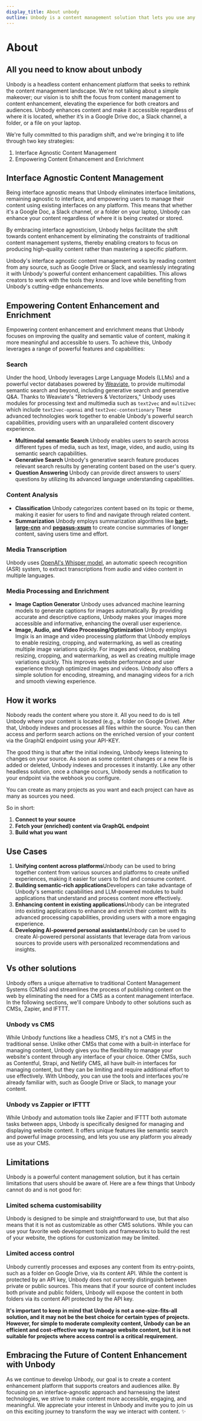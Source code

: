 ```yaml
---
display_title: About unbody
outline: Unbody is a content management solution that lets you use any existing interface like Google Drive or Slack or just a folder/file on your desktop as a headless CMS. With Unbody, you can connect your content to your website wherever you create it, and each update will be instantly reflected on your site.
---
```

# About
## All you need to know about unbody

Unbody is a headless content enhancement platform that seeks to rethink the content management landscape. We're not talking about a simple makeover; our vision is to shift the focus from content management to content enhancement, elevating the experience for both creators and audiences. Unbody enhances content and make it accessible regardless of where it is located, whether it’s in a Google Drive doc, a Slack channel, a folder, or a file on your laptop.

We're fully committed to this paradigm shift, and we're bringing it to life through two key strategies:

1. Interface Agnostic Content Management
2. Empowering Content Enhancement and Enrichment

## **Interface Agnostic Content Management**

Being interface agnostic means that Unbody eliminates interface limitations, remaining agnostic to interface, and empowering users to manage their content using existing interfaces on any platform. This means that whether it's a Google Doc, a Slack channel, or a folder on your laptop, Unbody can enhance your content regardless of where it is being created or stored.

By embracing interface agnosticism, Unbody helps facilitate the shift towards content enhancement by eliminating the constraints of traditional content management systems, thereby enabling creators to focus on producing high-quality content rather than mastering a specific platform.

Unbody's interface agnostic content management works by reading content from any source, such as Google Drive or Slack, and seamlessly integrating it with Unbody's powerful content enhancement capabilities. This allows creators to work with the tools they know and love while benefiting from Unbody's cutting-edge enhancements.

## **Empowering Content Enhancement and Enrichment**

Empowering content enhancement and enrichment means that Unbody focuses on improving the quality and semantic value of content, making it more meaningful and accessible to users. To achieve this, Unbody leverages a range of powerful features and capabilities:

### **Search**

Under the hood, Unbody leverages Large Language Models (LLMs) and a powerful vector databases powered by [Weaviate](https://Weaviate.io), to provide multimodal semantic search and beyond, including generative search and generative Q&A. Thanks to Weaviate's "Retrievers & Vectorizers," Unbody uses modules for processing text and multimedia such as `text2vec` and `multi2vec` which include `text2vec-openai` and `text2vec-contextionary` These advanced technologies work together to enable Unbody's powerful search capabilities, providing users with an unparalleled content discovery experience.

- **Multimodal semantic Search** Unbody enables users to search across different types of media, such as text, image, video, and audio, using its semantic search capabilities.
- **Generative Search** Unbody's generative search feature produces relevant search results by generating content based on the user's query.
- **Question Answering** Unbody can provide direct answers to users' questions by utilizing its advanced language understanding capabilities.

### **Content Analysis**

- **Classification** Unbody categorizes content based on its topic or theme, making it easier for users to find and navigate through related content.
- **Summarization** Unbody employs summarization algorithms like **[bart-large-cnn](https://huggingface.co/facebook/bart-large-cnn)** and **[pegasus-xsum](https://huggingface.co/google/pegasus-xsum)** to create concise summaries of longer content, saving users time and effort.

### **Media Transcription**

Unbody uses [OpenAI's Whisper model](https://openai.com/blog/whisper/), an automatic speech recognition (ASR) system, to extract transcriptions from audio and video content in multiple languages.

### ****Media Processing and Enrichment****

- **Image Caption Generator** Unbody uses advanced machine learning models to generate captions for images automatically. By providing accurate and descriptive captions, Unbody makes your images more accessible and informative, enhancing the overall user experience.
- **Image, Audio, and Video Processing/Optimization** Unbody employs Imgix is an image and video processing platform that Unbody employs to enable resizing, cropping, and watermarking, as well as creating multiple image variations quickly. For images and videos, enabling resizing, cropping, and watermarking, as well as creating multiple image variations quickly. This improves website performance and user experience through optimized images and videos. Unbody also offers a simple solution for encoding, streaming, and managing videos for a rich and smooth viewing experience.

## **How it works**

Nobody reads the content where you store it. All you need to do is tell Unbody where your content is located (e.g., a folder on Google Drive). After that, Unbody indexes and processes all files within the source. You can then access and perform search actions on the enriched version of your content via the GraphQl endpoint using your API-KEY.

The good thing is that after the initial indexing, Unbody keeps listening to changes on your source. As soon as some content changes or a new file is added or deleted, Unbody indexes and processes it instantly. Like any other headless solution, once a change occurs, Unbody sends a notification to your endpoint via the webhook you configure.

You can create as many projects as you want and each project can have as many as sources you need.

So in short:

1. **Connect to your source**
2. **Fetch your (enriched) content via GraphQL endpoint**
3. **Build what you want**

## **Use Cases**

1. **Unifying content across platforms**Unbody can be used to bring together content from various sources and platforms to create unified experiences, making it easier for users to find and consume content.
2. **Building semantic-rich applications**Developers can take advantage of Unbody's semantic capabilities and LLM-powered modules to build applications that understand and process content more effectively.
3. **Enhancing content in existing applications**Unbody can be integrated into existing applications to enhance and enrich their content with its advanced processing capabilities, providing users with a more engaging experience.
4. **Developing AI-powered personal assistants**Unbody can be used to create AI-powered personal assistants that leverage data from various sources to provide users with personalized recommendations and insights.

## Vs other solutions

Unbody offers a unique alternative to traditional Content Management Systems (CMSs) and streamlines the process of publishing content on the web by eliminating the need for a CMS as a content management interface. In the following sections, we'll compare Unbody to other solutions such as CMSs, Zapier, and IFTTT.

### Unbody vs CMS

While Unbody functions like a headless CMS, it's not a CMS in the traditional sense. Unlike other CMSs that come with a built-in interface for managing content, Unbody gives you the flexibility to manage your website's content through any interface of your choice. Other CMSs, such as Contentful, Strapi, and Netlify CMS, all have built-in interfaces for managing content, but they can be limiting and require additional effort to use effectively. With Unbody, you can use the tools and interfaces you're already familiar with, such as Google Drive or Slack, to manage your content.

### Unbody vs Zappier or IFTTT

While Unbody and automation tools like Zapier and IFTTT both automate tasks between apps, Unbody is specifically designed for managing and displaying website content. It offers unique features like semantic search and powerful image processing, and lets you use any platform you already use as your CMS.

## **Limitations**

Unbody is a powerful content management solution, but it has certain limitations that users should be aware of. Here are a few things that Unbody cannot do and is not good for:

### **Limited schema customisability**

Unbody is designed to be simple and straightforward to use, but that also means that it is not as customizable as other CMS solutions. While you can use your favorite web development tools and frameworks to build the rest of your website, the options for customization may be limited.

### **Limited access control**

Unbody currently processes and exposes any content from its entry-points, such as a folder on Google Drive, via its content API. While the content is protected by an API key, Unbody does not currently distinguish between private or public sources. This means that if your source of content includes both private and public folders, Unbody will expose the content in both folders via its content API protected by the API key.

**It's important to keep in mind that Unbody is not a one-size-fits-all solution, and it may not be the best choice for certain types of projects. However, for simple to moderate complexity content, Unbody can be an efficient and cost-effective way to manage website content, but it is not suitable for projects where access control is a critical requirement.**

## ****Embracing the Future of Content Enhancement with Unbody****

As we continue to develop Unbody, our goal is to create a content enhancement platform that supports creators and audiences alike. By focusing on an interface-agnostic approach and harnessing the latest technologies, we strive to make content more accessible, engaging, and meaningful. We appreciate your interest in Unbody and invite you to join us on this exciting journey to transform the way we interact with content. ✨
